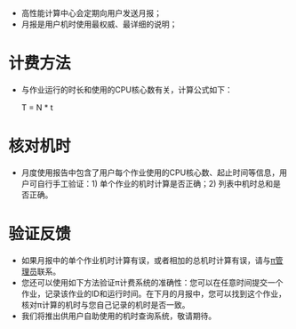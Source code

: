 * 高性能计算中心会定期向用户发送月报；
* 月报是用户机时使用最权威、最详细的说明；

= 计费方法 =

<ul>
<li><p>与作业运行的时长和使用的CPU核心数有关，计算公式如下：</p>
<p>T = N * t</p></li></ul>

= 核对机时 =

* 月度使用报告中包含了用户每个作业使用的CPU核心数、起止时间等信息，用户可自行手工验证：1) 单个作业的机时计算是否正确；2) 列表中机时总和是否正确。

= 验证反馈 =

* 如果月报中的单个作业机时计算有误，或者相加的总机时计算有误，请与[[sjtuhpc-sysadmin@googlegroups.com|π管理员]]联系。
* 您还可以使用如下方法验证π计费系统的准确性：您可以在任意时间提交一个作业，记录该作业的ID和运行时间。在下月的月报中，您可以找到这个作业，核对π计算的机时与您自己记录的机时是否一致。
* 我们将推出供用户自助使用的机时查询系统，敬请期待。

<!--
作业在LSF系统中的生命周期
=======

用户通过bsub命令提交作业(Submitting)后，作业进入LSF作业调度系统，处于等待状态（Pending）。
调度系统根据作业的优先级与当前可用资源，将作业分发(Dispatching)到相应计算节点。
然后作业开始在节点上运行（Running），直至作业结束退出(Exiting)。

用户可以通过bkill终止处于等待状态或者运行状态的作业。
用户终止处于等待状态的作业，不消耗机时；用户终止正在运行的作业，仍需要扣除已经消耗的机时。

一个并行作业的CPU机时是如何计算的？
=======

当作业完成分发进入计算节点后，计算节点已被用户作业所占用，因此机时计算时间自此开始（Dt, Dispatched Time）。
计算节点通常会在一小段准备(约几秒钟)时间后正式开始进行计算。
当CPU完成计算后，作业结束，机时计算时间自此终止（Et, End Time）。
若作业申请的核数为N，若这个作业消耗的机时T，可以这样计算:

    T = (Et - Dt) * N

显然，如果作业处于等待状态时被杀死，则其消耗的机时为0；如果作业在运行时被杀死，则作业的结束时间为作业被杀死的时间。

能否给出一个计算作业机时的例子？
=======

在π集群中，作业执行的各主要时间点可由LSF提供的bacct命令与bjobs命令查询出来。其中，bacct命令适合查询已经结束的任务，bjobs命令适合查询正在运行的任务。

以下是一个作业的查询结果，我们将以此为例说明任务的各时间节点。

    Job <12345>, Job Name <HELLO_MPI>, User <xxxxx>, Project <default>, Status
                          <DONE>, Queue <cpu>, Command <#BUSB -q cpu;#BSUB -J HELLO
                         _MPI;#BSUB -L /bin/bash;#BSUB -o %J.out;#BSUB -e %J.err;#B
                         SUB -n 32;#BSUB -R "span[ptile=16]"; MODULEPATH=/lustre/ut
                         ility/modulefiles:$MODULEPATH;module purge;module load ope
                         nmpi/gcc/1.6.5; mpirun ./test_mpi>
    Wed Apr  2 11:50:03: Submitted from host <mu07>, CWD <$HOME/mpi_test/my_test>,
                         Output File <%J.out>, Error File <%J.err>;
    Wed Apr  2 11:50:05: Dispatched to 32 Hosts/Processors <16*node313> <16*node118
                         >;
    Wed Apr  2 11:50:13: Completed <done>.
    
    Accounting information about this job:
         CPU_T     WAIT     TURNAROUND   STATUS     HOG_FACTOR    MEM    SWAP
          6.35        2             10     done         0.6345     1M     32M

根据上述输出，我们不难发现作业的提交时间为Wed Apr  2 11:50:03，被分发的时间为Wed Apr  2 11:50:05，完成的时间为Wed Apr 2 11:50:13。
这个作业共申请32个CPU核，从作业分发到程序结束共8秒。
因此，作业消耗的机时为：

    8 * 32 = 256 coreseconds = 0.07111 corehours

根据上述输出，作业从被提交到被分发，共经历了2秒的等待时间（WAIT）。
另外，作业被分发之后计算节点用于运算的时间（CPU_T）为6.35秒。

π用户机时月报是如何计算的？
=======

月度机时使用报告向用户展示当月所有任务的机时消耗。
*当月任务*包括：在上个月或更早时间提交、并且一直运行到现在的作业，简称“长作业”；或者是本月提交运行的作业。对长作业的计时，说明如下。

某作业于2014年2月26日12点0分0秒被分发进入计算节点（Dispatched Time），到2014年3月5日12点0分0秒运行结束（End Time）。那么，在统计2014年3月份的机时使用时，此作业被纳入当月机时计算的时间段为2014年3月1日0点0分0秒至2014年3月5日12点0分0秒。

同理，某作业于2014年3月22日12点0分0秒被分发进入计算节点（Dispatched Time），到2014年4月6日12点0分0秒运行结束（End Time）。那么，在统计2014年3月份的机时使用时，此作业被纳入当月机时计算的时间段为2014年3月22日12点0分0秒至2014年3月31日23点59分59秒。

现在举例说明月度机时使用统计时怎样使用bacct和bjobs来正确计算用户的机时使用量。假设今天为2014年4月5日，现在我们来统计2014年3月用户userName的CPU列队的机时使用情况，我们需要使用以下两条命令。

    $ bacct -l -u userName -q cpu -C 2014/3/1,2014/4/7
    $ bjobs -l -u userName

bacct命令只能统计已结束作业的情况，而bjobs只能统计正在运行的作业的情况。于是 bacct -l -u userName -q cpu -C 2014/3/1,2014/4/7 则是计算用户userName于2014/3/1至2014/4/7日在CPU队列上执行完成的作业的详细情况。

细心的读者可能已经发现了，为什么时间段是2014/3/1至2014/4/7，而不是2014/3/1至2014/3/31？缘由如下：由于bacct命令只能统计已结束作业的情况，如果使用命令 bacct -l -u userName -q cpu -C 2014/3/1,2014/3/31 则无法统计出在2014/4/1至今天（2014/4/5）结束的作业，如果有作业开始于2014/3/10结束于2014/4/2，那么就会发生漏算。让bacct的命令查询截止时间稍稍超出查询当天的时间，就能够保证不会漏算某些已经结束的作业。对于开始于2014/3/20而至今仍在运算的这类作业，则需要利用bjobs进行查询。

至于所有通过bacct和bjobs查询出来的作业，在进行月度机时统计时均只会计入当月“折合”的部分，并不会重复计算，这一点用户可以根据月度报告提供的信息进行验算。

另外，需要再次明确的一点是，作业的机时统计开始于作业被分发后（Dispatched Time）结束于作业结束后（End Time），包括作业进入计算节点后的准备时间以及CPU运行作业的所花费的时间。

如何读懂bacct输出的机时信息？
=======

bacct命令返回的机时汇总信息如下：

    $ bacct -l -u userName -q cpu -C 2014/3/1,2014/3/19
    SUMMARY:      ( time unit: second )
     Total number of done jobs:       1      Total number of exited jobs:     2
     Total CPU time consumed:       2.3      Average CPU time consumed:     0.8
     Maximum CPU time of a job:     1.8      Minimum CPU time of a job:     0.2
     Total wait time in queues:     7.0
     Average wait time in queue:    2.3
     Maximum wait time in queue:    3.0      Minimum wait time in queue:    2.0
     Average turnaround time:         6 (seconds/job)
     Maximum turnaround time:         9      Minimum turnaround time:         3
     Average hog factor of a job:  0.10 ( cpu time / turnaround time )
     Maximum hog factor of a job:  0.20      Minimum hog factor of a job:  0.03
     Total throughput:             0.01 (jobs/hour)  during  350.37 hours
     Beginning time:       Mar  5 09:38      Ending time:          Mar 19 23:59

需要注意的是：**我们不使用bacct计算总机时。我们只是用bacct和bjobs提供的单个作业的起止时间、计算核心数等信息，逐个累加得到某段时间内消耗的总机时。bacct提供的机时汇总结果并不具有参考价值。**bacct得到的机时汇总结果，往往与我们提供给您的月报账单有差异，造成差异的原因包括但不限于：

1. bacct计算的机时结果，没有乘以作业使用的核数；
2. bacct只统计已完成作业消耗的及时，未统计仍在运行的作业所消耗的机时；
3. bacct通常还会受限于用户指定的参数，只统计某个时间段内提交且完成的作业所消耗的机时，而在此时间段之前提交且持续运行的长作业，往往会被漏掉；

如果您需要准确了解某一段时间内您的机时使用情况，欢迎您随时致信[π管理员](mailto:sjtuhpc-sysadmin@googlegroups.com)。
您可以使用机时月报中提供的作业列表，逐个审核作业的机时消耗。
如果您对月报账单中某个作业的机时计算结果有疑问，欢迎致信[π管理员](mailto:sjtuhpc-sysadmin@googlegroups.com)(邮件中请说明计时有误的作业ID)。
我们计划在下半年，发布供用户自助使用的机时统计程序，敬请期待。

如何计算GPU部分的机时？
=======

运行在GPU队列上的作业，机时使用是按照CPU耗时折算而来的。
GPU节点上配置了2颗CPU(共16核)，外加2块K20M加速卡。
GPU机时的计费单位是“卡小时”(cardhours)，卡小时与用于计算CPU机时费的单位“核小时”(corehours)换算关系如下：

    1 cardhour = 8 corehours

例如，某作业于2014年3月22日12点0分0秒被分发进入GPU节点（Dispatched Time），到2014年3月22日13点0分0秒运行结束（End Time），共申请了32个CPU核--2个GPU节点的资源，即使用了4块加速卡。则此作业的机时使用量为： 

    1 * 32 = 32 corehours = 4 cardhours
    
机时统计细节与其他节点一致。

参考资料
======
* "LSF Command Reference" <http://www.bsc.es/support/LSF/9.1.2/print/lsf_command_ref.pdf>
* "Manual page: bacct" <http://www-01.ibm.com/support/knowledgecenter/SSETD4_9.1.2/lsf_command_ref/bacct.1.dita?lang=en>
-->


